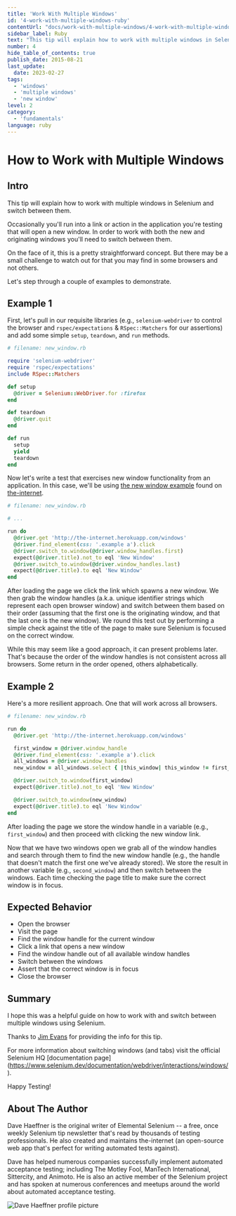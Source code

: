 ```yaml
---
title: 'Work With Multiple Windows'
id: '4-work-with-multiple-windows-ruby'
contentUrl: "docs/work-with-multiple-windows/4-work-with-multiple-windows-ruby"
sidebar_label: Ruby
text: "This tip will explain how to work with multiple windows in Selenium and switch between them. Occasionally you'll run into a link or action in the application you're testing that will open a new window."
number: 4
hide_table_of_contents: true
publish_date: 2015-08-21
last_update:
  date: 2023-02-27
tags:
  - 'windows'
  - 'multiple windows'
  - 'new window'
level: 2
category:
  - 'fundamentals'
language: ruby
---
```


# How to Work with Multiple Windows

## Intro

This tip will explain how to work with multiple windows in Selenium and switch between them.

Occasionally you'll run into a link or action in the application you're testing that will open a new window. In order to work with both the new and originating windows you'll need to switch between them.

On the face of it, this is a pretty straightforward concept. But there may be a small challenge to watch out for that you may find in some browsers and not others.

Let's step through a couple of examples to demonstrate.

## Example 1

First, let's pull in our requisite libraries (e.g., `selenium-webdriver` to control the browser and `rspec/expectations` & `RSpec::Matchers` for our assertions) and add some simple `setup`, `teardown`, and `run` methods.

```ruby
# filename: new_window.rb

require 'selenium-webdriver'
require 'rspec/expectations'
include RSpec::Matchers

def setup
  @driver = Selenium::WebDriver.for :firefox
end

def teardown
  @driver.quit
end

def run
  setup
  yield
  teardown
end
```

Now let's write a test that exercises new window functionality from an application. In this case, we'll be using [the new window example](http://the-internet.herokuapp.com/windows) found on [the-internet](https://github.com/tourdedave/the-internet).

```ruby
# filename: new_window.rb

# ...

run do
  @driver.get 'http://the-internet.herokuapp.com/windows'
  @driver.find_element(css: '.example a').click
  @driver.switch_to.window(@driver.window_handles.first)
  expect(@driver.title).not_to eql 'New Window'
  @driver.switch_to.window(@driver.window_handles.last)
  expect(@driver.title).to eql 'New Window'
end
```

After loading the page we click the link which spawns a new window. We then grab the window handles (a.k.a. unique identifier strings which represent each open browser window) and switch between them based on their order (assuming that the first one is the originating window, and that the last one is the new window). We round this test out by performing a simple check against the title of the page to make sure Selenium is focused on the correct window.

While this may seem like a good approach, it can present problems later. That's because the order of the window handles is not consistent across all browsers. Some return in the order opened, others alphabetically.

## Example 2

Here's a more resilient approach. One that will work across all browsers.

```ruby
# filename: new_window.rb

run do
  @driver.get 'http://the-internet.herokuapp.com/windows'

  first_window = @driver.window_handle
  @driver.find_element(css: '.example a').click
  all_windows = @driver.window_handles
  new_window = all_windows.select { |this_window| this_window != first_window }

  @driver.switch_to.window(first_window)
  expect(@driver.title).not_to eql 'New Window'

  @driver.switch_to.window(new_window)
  expect(@driver.title).to eql 'New Window'
end
```

After loading the page we store the window handle in a variable (e.g., `first_window`) and then proceed with clicking the new window link.

Now that we have two windows open we grab all of the window handles and search through them to find the new window handle (e.g., the handle that doesn't match the first one we've already stored). We store the result in another variable (e.g., `second_window`) and then switch between the windows. Each time checking the page title to make sure the correct window is in focus.

## Expected Behavior

+ Open the browser
+ Visit the page
+ Find the window handle for the current window
+ Click a link that opens a new window
+ Find the window handle out of all available window handles
+ Switch between the windows
+ Assert that the correct window is in focus
+ Close the browser

## Summary

I hope this was a helpful guide on how to work with and switch between multiple windows using Selenium.

Thanks to [Jim Evans](https://twitter.com/jimevansmusic) for providing the info for this tip.

For more information about switching windows (and tabs) visit the official Selenium HQ [documentation page] (https://www.selenium.dev/documentation/webdriver/interactions/windows/).

Happy Testing!

## About The Author

Dave Haeffner is the original writer of Elemental Selenium -- a free, once weekly Selenium tip newsletter that's read by thousands of testing professionals. He also created and maintains the-internet (an open-source web app that's perfect for writing automated tests against).

Dave has helped numerous companies successfully implement automated acceptance testing; including The Motley Fool, ManTech International, Sittercity, and Animoto. He is also an active member of the Selenium project and has spoken at numerous conferences and meetups around the world about automated acceptance testing.

![Dave Haeffner profile picture](/img/authors/dave-haeffner.jpeg#author-img 'a title')
